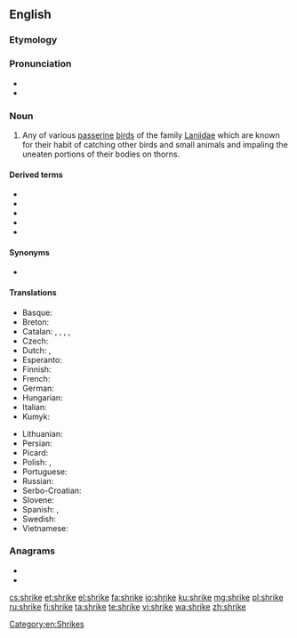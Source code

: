 ==English==

===Etymology===
{{rfelite|lang=en}}

===Pronunciation===
* {{IPA|/ʃɹaɪk/|lang=en}}
* {{rhymes|aɪk|lang=en}}

===Noun===
{{wikipedia}}
{{en-noun}}

# Any of various [[passerine]] [[bird]]s of the family [[Laniidae]] which are known for their habit of catching other birds and small animals and impaling the uneaten portions of their bodies on thorns.

====Derived terms====
* {{vern|crow shrike}}
* {{vern|cuckoo shrike}}
* {{vern|shrike thrush}}
* {{vern|shrike tit}}
* {{vern|swallow shrike}}

====Synonyms====
* {{l|en|butcherbird}}

====Translations====
{{trans-top|Any of various passerine birds of the family ''Laniidae''}}
* Basque: {{t|eu|antzandobi}}
* Breton: {{t|br|pig-spern}}
* Catalan: {{t|ca|capsigrany|m}}, {{t|ca|capsot|m}}, {{t|ca|botxí|m}}, {{t|ca|escorxador|m}}, {{t+|ca|trenca|f}}
* Czech: {{t+|cs|ťuhýk|m}}
* Dutch: {{t|nl|klauwier|m}}, {{t|nl|klapekster|m}}
* Esperanto: {{t|eo|lanio}}
* Finnish: {{t+|fi|lepinkäinen}}
* French: {{t+|fr|pie-grièche|f}}
* German: {{t+|de|Würger|m}}
* Hungarian: {{t+|hu|gébics}}
* Italian: {{t|it|averla}}
* Kumyk: {{t|kum|къаргъанат|tr=qarğanat}}
{{trans-mid}}
* Lithuanian: {{t|lt|medšarkė}}
* Persian: {{t|fa|ورکاک|tr=varkāk|sc=fa-Arab}}
* Picard: {{t|pcd|agache-écreuhèle}}
* Polish: {{t+|pl|dzierzba}}, {{t+|pl|srokosz}}
* Portuguese: {{t|pt|picanço|m}}
* Russian: {{t+|ru|сорокопу́т|m}}
* Serbo-Croatian: {{t+|sh|svračak|m}}
* Slovene: {{t+|sl|srakoper}}
* Spanish: {{t|es|alcaudón|m}}, {{t+|es|verdugo|m}}
* Swedish: {{t+|sv|törnskata|c}}
* Vietnamese: {{t|vi|bách thanh}}
{{trans-bottom}}

===Anagrams===
* {{l|en|hikers}}
* {{l|en|shriek}}

[[Category:en:Shrikes]]

[[cs:shrike]]
[[et:shrike]]
[[el:shrike]]
[[fa:shrike]]
[[io:shrike]]
[[ku:shrike]]
[[mg:shrike]]
[[pl:shrike]]
[[ru:shrike]]
[[fi:shrike]]
[[ta:shrike]]
[[te:shrike]]
[[vi:shrike]]
[[wa:shrike]]
[[zh:shrike]]